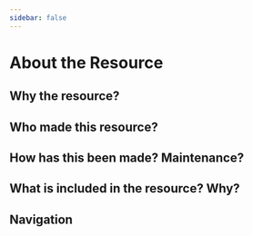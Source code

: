 ```yaml
---
sidebar: false
---
```

# About the Resource

## Why the resource?

## Who made this resource?

## How has this been made? Maintenance?

## What is included in the resource? Why?

## Navigation